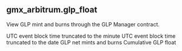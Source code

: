 ## gmx_arbitrum.glp_float 
View GLP mint and burns through the GLP Manager contract.


<ParamField path="minute">
UTC event block time truncated to the minute
</ParamField>
<ParamField path="block_date">
UTC event block time truncated to the date
</ParamField>
<ParamField path="glp_mint_burn">
GLP net mints and burns
</ParamField>
<ParamField path="glp_float">
Cumulative GLP float
</ParamField>
